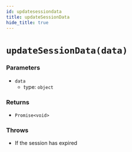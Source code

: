 ```yaml
---
id: updatesessiondata
title: updateSessionData
hide_title: true
---
```


# ``updateSessionData(data)``
### Parameters
- ``data``
  - type: ``object``

### Returns
- ``Promise<void>``

### Throws
- If the session has expired

